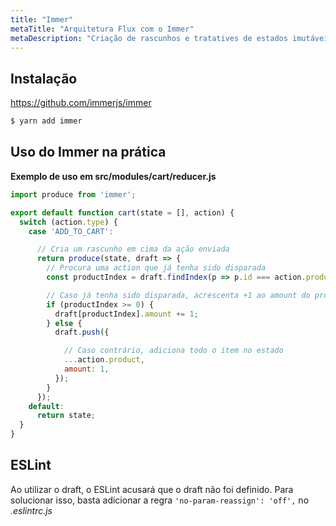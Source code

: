 ```yaml
---
title: "Immer"
metaTitle: "Arquitetura Flux com o Immer"
metaDescription: "Criação de rascunhos e tratatives de estados imutáveis no Redux com o Immer"
---
```


## Instalação

https://github.com/immerjs/immer

```bash
$ yarn add immer
```

## Uso do Immer na prática

**Exemplo de uso em src/modules/cart/reducer.js**

```js
import produce from 'immer';

export default function cart(state = [], action) {
  switch (action.type) {
    case 'ADD_TO_CART':

      // Cria um rascunho em cima da ação enviada
      return produce(state, draft => {
        // Procura uma action que já tenha sido disparada
        const productIndex = draft.findIndex(p => p.id === action.product.id);

        // Caso já tenha sido disparada, acrescenta +1 ao amount do produto estimado anteriormente
        if (productIndex >= 0) {
          draft[productIndex].amount += 1;
        } else {
          draft.push({

            // Caso contrário, adiciona todo o item no estado
            ...action.product,
            amount: 1,
          });
        }
      });
    default:
      return state;
  }
}
```

## ESLint

Ao utilizar o draft, o ESLint acusará que o draft não foi definido.
Para solucionar isso, basta adicionar a regra `'no-param-reassign': 'off',` no *.eslintrc.js*
